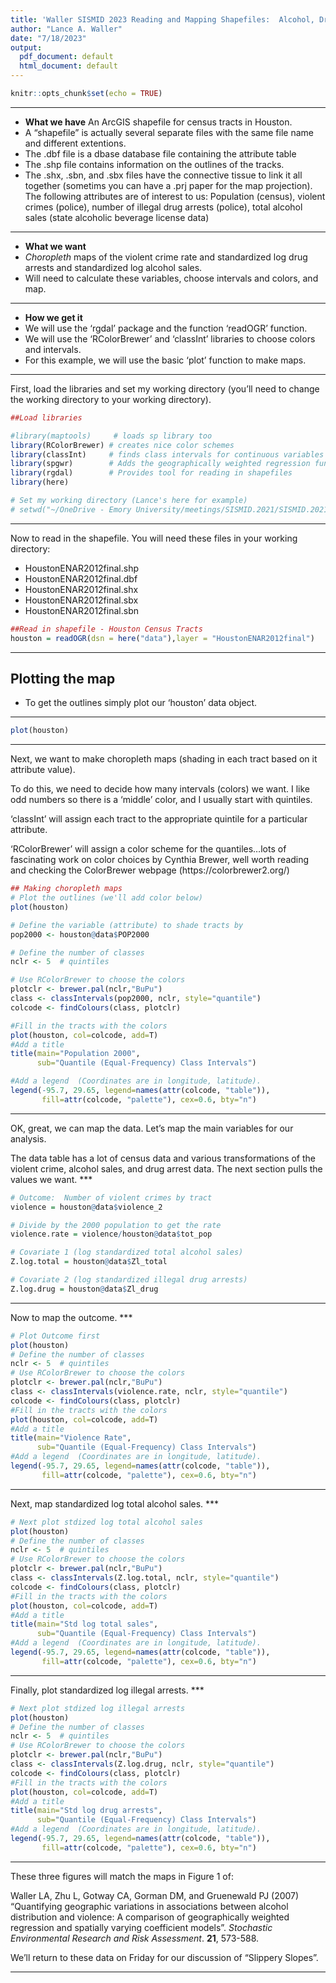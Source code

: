 ```yaml
---
title: 'Waller SISMID 2023 Reading and Mapping Shapefiles:  Alcohol, Drugs, and Crime in Houston'
author: "Lance A. Waller"
date: "7/18/2023"
output:
  pdf_document: default
  html_document: default
---
```


```r
knitr::opts_chunk$set(echo = TRUE)
```

***

* **What we have**
An ArcGIS shapefile for census tracts in Houston.
+ A "shapefile" is actually several separate files with the same file name and different extentions.
+ The .dbf file is a dbase database file containing the attribute table
+ The .shp file contains information on the outlines of the tracks.
+ The .shx, .sbn, and .sbx files have the connective tissue to link it all together (sometims you can have a .prj paper for the map projection).
The following attributes are of interest to us:  Population (census), violent crimes (police), number of illegal drug arrests (police), total alcohol sales (state alcoholic beverage license data)

***

* **What we want**
+ *Choropleth* maps of the violent crime rate and standardized log drug arrests and standardized log alcohol sales.
+ Will need to calculate these variables, choose intervals and colors, and map.

***

* **How we get it**
+ We will use the 'rgdal' package and the function 'readOGR' function.
+ We will use the 'RColorBrewer' and 'classInt' libraries to choose colors and intervals.
+ For this example, we will use the basic 'plot' function to make maps.

***

First, load the libraries and set my working directory (you'll need to change the working directory to your working directory).

```r
##Load libraries

#library(maptools)     # loads sp library too
library(RColorBrewer) # creates nice color schemes
library(classInt)     # finds class intervals for continuous variables
library(spgwr)        # Adds the geographically weighted regression functions
library(rgdal)        # Provides tool for reading in shapefiles
library(here)

# Set my working directory (Lance's here for example)
# setwd("~/OneDrive - Emory University/meetings/SISMID.2021/SISMID.2021.Waller.Rcode")

```
***

Now to read in the shapefile.  You will need these files in your working directory:

+ HoustonENAR2012final.shp
+ HoustonENAR2012final.dbf
+ HoustonENAR2012final.shx
+ HoustonENAR2012final.sbx
+ HoustonENAR2012final.sbn

```r
##Read in shapefile - Houston Census Tracts
houston = readOGR(dsn = here("data"),layer = "HoustonENAR2012final")
```
***

## Plotting the map
+ To get the outlines simply plot our 'houston' data object.

***
```r
plot(houston)
```
***

Next, we want to make choropleth maps (shading in each tract based on it attribute value).

To do this, we need to decide how many intervals (colors) we want.  I like odd numbers so there is a 'middle' color, and I usually start with quintiles.

'classInt' will assign each tract to the appropriate quintile for a particular attribute.

'RColorBrewer' will assign a color scheme for the quantiles...lots of fascinating work on color choices by Cynthia Brewer, well worth reading and checking the ColorBrewer webpage (https://colorbrewer2.org/)

```r
## Making choropleth maps
# Plot the outlines (we'll add color below)
plot(houston)

# Define the variable (attribute) to shade tracts by
pop2000 <- houston@data$POP2000

# Define the number of classes
nclr <- 5  # quintiles

# Use RColorBrewer to choose the colors
plotclr <- brewer.pal(nclr,"BuPu")
class <- classIntervals(pop2000, nclr, style="quantile")
colcode <- findColours(class, plotclr)

#Fill in the tracts with the colors
plot(houston, col=colcode, add=T)
#Add a title
title(main="Population 2000",
      sub="Quantile (Equal-Frequency) Class Intervals")

#Add a legend  (Coordinates are in longitude, latitude).
legend(-95.7, 29.65, legend=names(attr(colcode, "table")),
       fill=attr(colcode, "palette"), cex=0.6, bty="n")
```

***

OK, great, we can map the data.  Let's map the main variables for our analysis.

The data table has a lot of census data and various transformations of the violent crime, alcohol sales, and drug arrest data.  The next section pulls the values we want.
***
```r
# Outcome:  Number of violent crimes by tract
violence = houston@data$violence_2

# Divide by the 2000 population to get the rate
violence.rate = violence/houston@data$tot_pop

# Covariate 1 (log standardized total alcohol sales)
Z.log.total = houston@data$Zl_total

# Covariate 2 (log standardized illegal drug arrests)
Z.log.drug = houston@data$Zl_drug
```
***
Now to map the outcome.
***

```r

# Plot Outcome first
plot(houston)
# Define the number of classes
nclr <- 5  # quintiles
# Use RColorBrewer to choose the colors
plotclr <- brewer.pal(nclr,"BuPu")
class <- classIntervals(violence.rate, nclr, style="quantile")
colcode <- findColours(class, plotclr)
#Fill in the tracts with the colors
plot(houston, col=colcode, add=T)
#Add a title
title(main="Violence Rate",
      sub="Quantile (Equal-Frequency) Class Intervals")
#Add a legend  (Coordinates are in longitude, latitude).
legend(-95.7, 29.65, legend=names(attr(colcode, "table")),
       fill=attr(colcode, "palette"), cex=0.6, bty="n")
```
***
Next, map standardized log total alcohol sales.
***

```r
# Next plot stdized log total alcohol sales
plot(houston)
# Define the number of classes
nclr <- 5  # quintiles
# Use RColorBrewer to choose the colors
plotclr <- brewer.pal(nclr,"BuPu")
class <- classIntervals(Z.log.total, nclr, style="quantile")
colcode <- findColours(class, plotclr)
#Fill in the tracts with the colors
plot(houston, col=colcode, add=T)
#Add a title
title(main="Std log total sales",
      sub="Quantile (Equal-Frequency) Class Intervals")
#Add a legend  (Coordinates are in longitude, latitude).
legend(-95.7, 29.65, legend=names(attr(colcode, "table")),
       fill=attr(colcode, "palette"), cex=0.6, bty="n")
```
***
Finally, plot standardized log illegal arrests.
***

```r
# Next plot stdized log illegal arrests
plot(houston)
# Define the number of classes
nclr <- 5  # quintiles
# Use RColorBrewer to choose the colors
plotclr <- brewer.pal(nclr,"BuPu")
class <- classIntervals(Z.log.drug, nclr, style="quantile")
colcode <- findColours(class, plotclr)
#Fill in the tracts with the colors
plot(houston, col=colcode, add=T)
#Add a title
title(main="Std log drug arrests",
      sub="Quantile (Equal-Frequency) Class Intervals")
#Add a legend  (Coordinates are in longitude, latitude).
legend(-95.7, 29.65, legend=names(attr(colcode, "table")),
       fill=attr(colcode, "palette"), cex=0.6, bty="n")

```
***

These three figures will match the maps in Figure 1 of:  

Waller LA, Zhu L, Gotway CA, Gorman DM, and
Gruenewald PJ (2007) "Quantifying geographic variations in
associations between alcohol distribution and violence: A
comparison of geographically weighted regression and spatially
varying coefficient models".  *Stochastic
Environmental Research and Risk Assessment*. **21**, 573-588.

We'll return to these data on Friday for our discussion of "Slippery Slopes".

***
